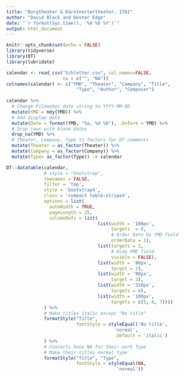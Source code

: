 ```yaml
---
title: "Burgtheater & Kärntnertortheater, 1781"
author: "David Black and Dexter Edge"
date: "`r format(Sys.time(), '%d %b %Y')`"
output: html_document
---
```


```r
knitr::opts_chunk$set(echo = FALSE)
library(tidyverse)
library(DT)
library(lubridate)

calendar <- read_csv("Schletter.csv", col_names=FALSE,
                     na = c("", "NA"))
colnames(calendar) <- c("YMD", "Theater", "Company", "Title",
                          "Type", "Author", "Composer")
  
calendar %>%
  # Change Filemaker date string to YYYY-MM-DD
  mutate(YMD = mdy(YMD)) %>% 
  # Add display date
  mutate(Date = format(YMD, "%a, %d %b"), .before = YMD) %>% 
  # Drop rows with blank dates
  drop_na(YMD) %>%
  # Theater, Company, Type to factors fpr DT comments
  mutate(Theater = as_factor(Theater)) %>%
  mutate(Company = as_factor(Company)) %>% 
  mutate(Type= as_factor(Type)) -> calendar

```

```r
DT::datatable(calendar, 
              # style = "bootstrap",
              rownames = FALSE,
              filter = 'top',
              style = 'bootstrap4',
              class = 'compact table-striped',
              options = list(
                autoWidth = TRUE,
                pageLength = 25,
                columnDefs = list(
                                  list(width = '100px',
                                       targets  = 0, 
                                       # Order Date by YMD field
                                       orderData = 1),
                                  list(targets = 1,
                                       # Hide YMD field
                                       visible = FALSE),
                                  list(width = '80px',
                                       target = 2),
                                  list(width = '90px',
                                       target = 3),
                                  list(width = '320px',
                                       targets = 4),
                                  list(width = '100px',
                                       targets = c(5, 6, 7))))
              ) %>% 
              # Make titles italic except "No title"
              formatStyle("Title", 
                          fontStyle = styleEqual('No title',
                                        'normal',
                                         default = 'italic')
              ) %>%
              # Concerts have NA for their work Type
              # Make their titles normal type
              formatStyle("Title", "Type",
                          fontStyle = styleEqual(NA,
                                         'normal'))
  
```